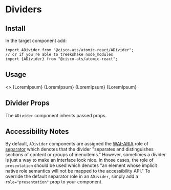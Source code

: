 

<Meta title="Components/Dividers" component={ADivider} />

# Dividers

## Install

In the target component add:

```
import ADivider from "@cisco-ats/atomic-react/ADivider";
// or if you're able to treekshake node_modules
import {ADivider} from "@cisco-ats/atomic-react";
```

## Usage

<Preview>
  <Story name="usage-1">
    <>
      {LoremIpsum}
      <ADivider />
      {LoremIpsum}
      <ADivider light />
      {LoremIpsum}
      <ADivider lighter />
      {LoremIpsum}
    </>
  </Story>
</Preview>

## Divider Props

The `ADivider` component inherits passed props.

<Props of={ADivider} />

## Accessibility Notes

By default, `ADivider` components are assigned the [WAI-ARIA](https://www.w3.org/WAI/standards-guidelines/aria/) role of [separator](https://www.w3.org/TR/wai-aria/#separator) which denotes that the divider "separates and distinguishes sections of content or groups of menuitems." However, sometimes a divider is just a way to make an interface look nice. In those cases, the role of `presentation` should be used which denotes "an element whose implicit native role semantics will not be mapped to the accessibility API." To override the default separator role in an `ADivider`, simply add a `role="presentation"` prop to your component.
